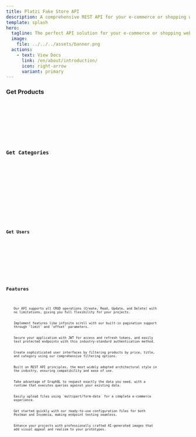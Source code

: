 ```yaml
---
title: Platzi Fake Store API
description: A comprehensive REST API for your e-commerce or shopping website prototype.
template: splash
hero:
  tagline: The perfect API solution for your e-commerce or shopping website prototype.
  image:
    file: ../../../assets/banner.png
  actions:
    - text: View Docs
      link: /en/about/introduction/
      icon: right-arrow
      variant: primary
---
```



<section class="section">
  <h3>Get Products</h3>
  <Code code="[GET] https://api.escuelajs.co/api/v1/products" lang="sh" />
  <ProductsAPI />
</section>

<section class="section">
  <div class="title">
    <h3>Get Categories</h3>
    <Code code="[GET] https://api.escuelajs.co/api/v1/categories" lang="sh" />
  </div>
  <div class="APIContainer">
    <CategoriesAPI />
  </div>
</section>

<section class="section">
  <div class="title">
    <h3>Get Users</h3>
    <Code code="[GET] https://api.escuelajs.co/api/v1/users" lang="sh" />
  </div>
  <div class="APIContainer">
    <UsersAPI />
  </div>
</section>

## Features

<CardGrid stagger>
  <Card title="Complete CRUD Operations" icon="pencil">
    Our API supports all CRUD operations (Create, Read, Update, and Delete) with
    no limitations, giving you full flexibility for your projects.
  </Card>
  <Card title="Pagination Support" icon="document">
    Implement features like infinite scroll with our built-in pagination support
    through 'limit' and 'offset' parameters.
  </Card>
  <Card title="JWT Authentication" icon="setting">
    Secure your application with JWT for access and refresh tokens, and easily
    test protected endpoints with this industry-standard authentication method.
  </Card>
  <Card title="Advanced Filtering" icon="magnifier">
    Create sophisticated user interfaces by filtering products by price, title,
    and category using our comprehensive filtering options.
  </Card>
  <Card title="RESTful Architecture" icon="star">
    Built on REST API principles, the most widely adopted architectural style in
    the industry, ensuring compatibility and ease of use.
  </Card>
  <Card title="GraphQL Support" icon="rocket">
    Take advantage of GraphQL to request exactly the data you need, with a
    runtime that executes queries against your existing data.
  </Card>
  <Card title="File Upload Capabilities" icon="add-document">
    Easily upload files using `multipart/form-data` for a complete e-commerce
    experience.
  </Card>
  <Card title="Postman and Insomnia Integration" icon="random">
    Get started quickly with our ready-to-use configuration files for both
    Postman and Insomnia, making endpoint testing seamless.
  </Card>
  <Card title="AI-Generated Images" icon="sun">
    Enhance your projects with professionally crafted AI-generated images that
    add visual appeal and realism to your prototypes.
  </Card>
</CardGrid>
